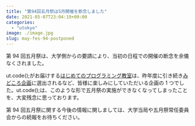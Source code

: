 ```yaml
---
title: "第94回五月祭は5月開催を断念しました"
date: 2021-05-07T23:04:19+09:00
categories:
  - "utokyo"
image: ./image.jpg
slug: may-fes-94-postponed
---
```


第 94 回五月祭は、大学側からの要請により、当初の日程での開催の断念を余儀なくされました。

ut.code();がお届けする[はじめてのプログラミング教室](https://gogatsusai.jp/94/visitor/kikaku/481)は、昨年度に引き続き[みどころ企画](https://gogatsusai.jp/94/visitor/recommend)に選出されるなど、皆様に楽しみにしていただいる企画の 1 つでした。ut.code();は、このような形で五月祭の実施ができなくなってしまったことを、大変残念に思っております。

第 94 回五月祭に関する今後の情報に関しましては、大学当局や五月祭常任委員会からの続報をお待ちください。
